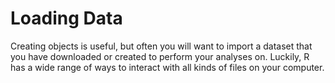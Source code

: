 # Loading Data

Creating objects is useful, but often you will want to import a dataset that you have downloaded or created to perform your analyses on. Luckily, R has a wide range of ways to interact with all kinds of files on your computer.